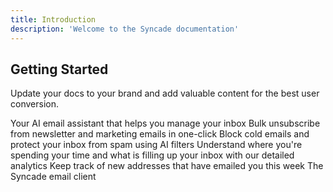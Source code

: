 ```yaml
---
title: Introduction
description: 'Welcome to the Syncade documentation'
---
```


## Getting Started

Update your docs to your brand and add valuable content for the best user conversion.

<CardGroup cols={2}>
  <Card
    title="AI Automation"
    icon="sparkles"
    href="https://james-81.mintlify.app/essentials/email-ai-automation"
  >
    Your AI email assistant that helps you manage your inbox
  </Card>
  <Card
    title="Newsletter Cleaner"
    icon="envelopes-bulk"
    href="https://james-81.mintlify.app/essentials/email-ai-automation"
  >
    Bulk unsubscribe from newsletter and marketing emails in one-click
  </Card>
  <Card
    title="Cold Email Blocker"
    icon="shield-check"
    href="https://james-81.mintlify.app/essentials/cold-email-blocker"
  >
    Block cold emails and protect your inbox from spam using AI filters
  </Card>
  <Card
    title="Analytics"
    icon="chart-simple"
    href="https://james-81.mintlify.app/essentials/email-analytics"
  >
    Understand where you're spending your time and what is filling up your inbox with our detailed analytics
  </Card>
  <Card
    title="New Senders"
    icon="user-group"
    href="https://james-81.mintlify.app/essentials/new-senders"
  >
    Keep track of new addresses that have emailed you this week
  </Card>
  <Card
    title="Email Client"
    icon="inbox"
    href="https://james-81.mintlify.app/essentials/mail"
  >
    The Syncade email client
  </Card>
</CardGroup>
